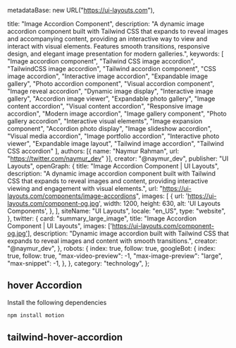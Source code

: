   metadataBase: new URL("https://ui-layouts.com"),

  title: "Image Accordion Component",
  description: "A dynamic image accordion component built with Tailwind CSS that expands to reveal images and accompanying content, providing an interactive way to view and interact with visual elements. Features smooth transitions, responsive design, and elegant image presentation for modern galleries.",
  keywords: [
    "Image accordion component",
    "Tailwind CSS image accordion",
    "TailwindCSS image accordion",
    "Tailwind accordion component",
    "CSS image accordion",
    "Interactive image accordion",
    "Expandable image gallery",
    "Photo accordion component",
    "Visual accordion component",
    "Image reveal accordion",
    "Dynamic image display",
    "Interactive image gallery",
    "Accordion image viewer",
    "Expandable photo gallery",
    "Image content accordion",
    "Visual content accordion",
    "Responsive image accordion",
    "Modern image accordion",
    "Image gallery component",
    "Photo gallery accordion",
    "Interactive visual elements",
    "Image expansion component",
    "Accordion photo display",
    "Image slideshow accordion",
    "Visual media accordion",
    "Image portfolio accordion",
    "Interactive photo viewer",
    "Expandable image layout",
    "Tailwind image accordion",
    "Tailwind CSS accordion"
  ],
  authors: [{ name: "Naymur Rahman", url: "https://twitter.com/naymur_dev" }],
  creator: "@naymur_dev",
  publisher: "UI Layouts",
  openGraph: {
    title: "Image Accordion Component | UI Layouts",
    description: "A dynamic image accordion component built with Tailwind CSS that expands to reveal images and content, providing interactive viewing and engagement with visual elements.",
    url: "https://ui-layouts.com/components/image-accordions",
    images: [
      {
        url: 'https://ui-layouts.com/component-og.jpg',
        width: 1200,
        height: 630,
        alt: 'UI Layouts Components',
      },
    ],
    siteName: "UI Layouts",
    locale: "en_US",
    type: "website",
  },
  twitter: {
    card: "summary_large_image",
    title: "Image Accordion Component | UI Layouts",
    images: ['https://ui-layouts.com/component-og.jpg'],
    description: "Dynamic image accordion built with Tailwind CSS that expands to reveal images and content with smooth transitions.",
    creator: "@naymur_dev",
  },
  robots: {
    index: true,
    follow: true,
    googleBot: {
      index: true,
      follow: true,
      "max-video-preview": -1,
      "max-image-preview": "large",
      "max-snippet": -1,
    },
  },
  category: "technology",
};

## hover Accordion

<ComponentCodePreview name='image-hover-accordion' hasReTrigger >

Install the following dependencies

```bash
npm install motion
```

</ComponentCodePreview>

## tailwind-hover-accordion

<ComponentCodePreview name='tailwind-image-accordion' hasReTrigger />
